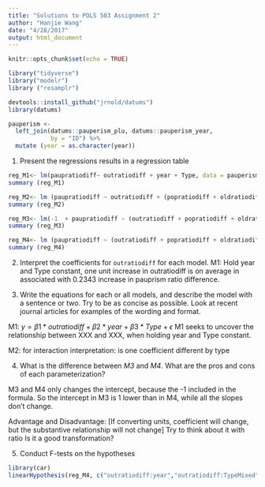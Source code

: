 ```yaml
---
title: "Solutions to POLS 503 Assignment 2"
author: "Hanjie Wang"
date: "4/28/2017"
output: html_document
---
```


```r
knitr::opts_chunk$set(echo = TRUE)
```

```r
library("tidyverse")
library("modelr")
library ("resamplr")

devtools::install_github("jrnold/datums")
library(datums)

pauperism <-
  left_join(datums::pauperism_plu, datums::pauperism_year,
            by = "ID") %>%
  mutate (year = as.character(year))
```

1. Present the regressions results in a regression table

```r
reg_M1<- lm(paupratiodiff~ outratiodiff + year + Type, data = pauperism)
summary (reg_M1)

reg_M2<- lm (paupratiodiff ~ outratiodiff + (popratiodiff + oldratiodiff) * (year + Type), data=pauperism)
summary (reg_M2)

reg_M3<- lm(-1  + paupratiodiff ~ (outratiodiff + popratiodiff + oldratiodiff) * (year + Type), data= pauperism)
summary (reg_M3)

reg_M4<- lm (paupratiodiff ~ (outratiodiff + popratiodiff + oldratiodiff) * (year + Type), data= pauperism)
summary (reg_M4)
```

2. Interpret the coefficients for `outratiodiff` for each model.
M1: Hold year and Type constant, one unit increase in outratiodiff is on average in associated with 0.2343 increase in pauprism ratio difference. 

3. Write the equations for each or all models, and describe the model with a sentence or two. Try to be as concise as possible. Look at recent journal articles for examples of the wording and format.

M1: $y=\beta1*outratiodiff +\beta2*year+ \beta3*Type +\epsilon$
M1 seeks to uncover the relationship between XXX and XXX, when holding year and Type constant. 

M2: 
for interaction interpretation: is one coefficient different by type

4. What is the difference between *M3* and *M4*. What are the pros and cons of each parameterization?

M3 and M4 only changes the intercept, because the -1 included in the formula. So the intercept in M3 is 1 lower than in M4, while all the slopes don't change. 

Advantage and Disadvantage: 
[If converting units, coefficient will change, but the substantive relationship will not change] 
Try to think about it with ratio
Is it a good transformation? 

5. Conduct F-tests on the hypotheses

```r
library(car)
linearHypothesis(reg_M4, c("outratiodiff:year","outratiodiff:TypeMixed"))
```
